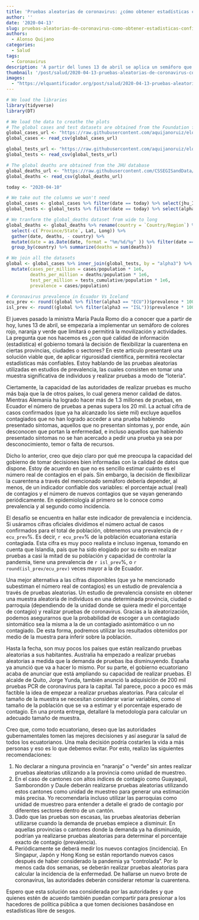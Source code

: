 ```yaml
---
title: 'Pruebas aleatorias de coronavirus: ¿cómo obtener estadísticas confiables para la toma decisiones?'
author: ''
date: '2020-04-13'
slug: pruebas-aleatorias-de-coronavirus-como-obtener-estadisticas-confiables-para-la-toma-decisiones-4
authors:
  - Alonso Quijano
categories:
  - Salud
tags:
  - Coronavirus
description: 'A partir del lunes 13 de abril se aplica un semáforo que categoriza a las provincias de acuerdo al grado de contagio y de acuerdo a esto flexibilizar la cuarentena. Nos preguntamos, ¿con qué calidad de datos dispone el gobierno para tomar decisiones bien informadas? En este artículo discutimos el uso de pruebas aleatorias, un método que permite estimar el número real de contagios por provincia, cantón o parroquia.'
thumbnail: '/post/salud/2020-04-13-pruebas-aleatorias-de-coronavirus-como-obtener-estadisticas-confiables-para-la-toma-decisiones-4.jpeg'
images: 
  - "https://elquantificador.org/post/salud/2020-04-13-pruebas-aleatorias-de-coronavirus-como-obtener-estadisticas-confiables-para-la-toma-decisiones-4.jpeg"
---
```


```r
# We load the libraries
library(tidyverse)
library(DT)

# We load the data to creathe the plots
# The global cases and test datasets are obtained from the Foundation for Innovative New Diagnostics (https://finddx.shinyapps.io/FIND_Cov_19_Tracker/)
global_cases_url <- "https://raw.githubusercontent.com/aquijanoruiz/elquantificador_posts/master/salud/2020-04-12-pruebas-aleatorias-de-coronavirus-como-obtener-estadisticas-confiables-para-la-toma-decisiones.Rmd/COVID19_GLOBAL_CASES.csv"
global_cases <- read_csv(global_cases_url)

global_tests_url <- "https://raw.githubusercontent.com/aquijanoruiz/elquantificador_posts/master/salud/2020-04-12-pruebas-aleatorias-de-coronavirus-como-obtener-estadisticas-confiables-para-la-toma-decisiones.Rmd/COVID19_GLOBAL_TESTS.csv"
global_tests <- read_csv(global_tests_url)

# The global deaths are obtained from the JHU database
global_deaths_url <- "https://raw.githubusercontent.com/CSSEGISandData/COVID-19/master/csse_covid_19_data/csse_covid_19_time_series/time_series_covid19_deaths_global.csv"
global_deaths <- read_csv(global_deaths_url)

today <- "2020-04-10"

# We take out the columns we won't need
global_cases <- global_cases %>% filter(date == today) %>% select(jhu_ID.x, alpha3, date, cases, population) %>% rename(country = jhu_ID.x)
global_tests <- global_tests %>% filter(date == today) %>% select(alpha3, tests_cumulative) 

# We tranform the global_deaths dataset from wide to long
global_deaths <- global_deaths %>% rename(country = `Country/Region`) %>% 
  select(-c(`Province/State`, Lat, Long)) %>%
  gather(date, deaths, - country) %>% 
  mutate(date = as.Date(date, format = "%m/%d/%y" )) %>% filter(date == today) %>% select(-date) %>%
  group_by(country) %>% summarize(deaths = sum(deaths))

# We join all the datasets
global <- global_cases %>% inner_join(global_tests, by = "alpha3") %>% left_join(global_deaths, by = "country") %>%
  mutate(cases_per_million = cases/population * 1e6,
         deaths_per_million = deaths/population * 1e6,
         test_per_million = tests_cumulative/population * 1e6,
         prevalence = cases/population)

# Coronavirus prevalence in Ecuador Vs Iceland
ecu_prev <- round((global %>% filter(alpha3 == "ECU"))$prevalence * 100,2)
isl_prev <- round((global %>% filter(alpha3 == "ISL"))$prevalence * 100, 1)
```

El jueves pasado la ministra María Paula Romo dio a conocer que a partir de hoy, lunes 13 de abril, se empezaría a implementar un semáforo de colores rojo, naranja y verde que limitará o permitirá la movilización y actividades. La pregunta que nos hacemos es ¿con qué calidad de información (estadística) el gobierno tomará la decisión de flexibilizar la cuarentena en ciertas provincias, ciudades o sectores? En este artículo presentaré una solución viable que, de aplicar rigurosidad científica, permitirá recolectar estadísticas más confiables. Estoy hablando de las pruebas aleatorias utilizadas en estudios de prevalencia, las cuales consisten en tomar una muestra significativa de individuos y realizar pruebas a modo de “lotería".

Ciertamente, la capacidad de las autoridades de realizar pruebas es mucho más baja que la de otros países, lo cual genera menor calidad de datos. Mientras Alemania ha logrado hacer más de 1.3 millones de pruebas, en Ecuador el número de pruebas a penas supera los 20 mil. La actual cifra de casos confirmados (que ya ha alcanzado los siete mil) excluye aquellos contagiados que no han logrado acceder a una prueba habiendo presentado síntomas, aquellos que no presentan síntomas y, por ende, aún desconocen que portan la enfermedad, e incluso aquellos que habiendo presentado síntomas no se han acercado a pedir una prueba ya sea por desconocimiento, temor o falta de recursos.

Dicho lo anterior, creo que dejo claro por qué me preocupa la capacidad del gobierno de tomar decisiones bien informadas con la calidad de datos que dispone. Estoy de acuerdo en que no es sencillo estimar cuánto es el número real de contagios en el país. Sin embargo, la decisión de flexibilizar la cuarentena a través del mencionado semáforo debería depender, al menos, de un indicador confiable dos variables: el porcentaje actual (real) de contagios y el número de nuevos contagios que se vayan generando periódicamente. En epidemiología al primero se lo conoce como prevalencia y al segundo como incidencia. 


El desafío se encuentra en hallar este indicador de prevalencia e incidencia. Si usáramos cifras oficiales dividimos el número actual de casos confirmados para el total de población, obtenemos una prevalencia de `r ecu_prev`%. Es decir, `r ecu_prev`% de la población ecuatoriana estaría contagiada. Esta cifra es muy poco realista e incluso ingenua, tomando en cuenta que Islandia, país que ha sido elogiado por su éxito en realizar pruebas a casi la mitad de su población y capacidad de controlar la pandemia, tiene una prevalencia de `r isl_prev`%, o `r round(isl_prev/ecu_prev)` veces mayor a la de Ecuador.

Una mejor alternativa a las cifras disponibles (que ya he mencionado subestiman el número real de contagios) es un estudio de prevalencia a través de pruebas aleatorias. Un estudio de prevalencia consiste en obtener una muestra aleatoria de individuos en una determinada provincia, ciudad o parroquia (dependiendo de la unidad donde se quiera medir el porcentaje de contagio) y realizar pruebas de coronavirus. Gracias a la aleatorización, podemos asegurarnos que la probabilidad de escoger a un contagiado sintomático sea la misma a la de un contagiado asintomático o un no contagiado. De esta forma, podremos utilizar los resultados obtenidos por medio de la muestra para inferir sobre la población.

Hasta la fecha, son muy pocos los países que están realizando pruebas aleatorias a sus habitantes. Australia ha empezado a realizar pruebas aleatorias a medida que la demanda de pruebas iba disminuyendo. España ya anunció que va a hacer lo mismo. Por su parte, el gobierno ecuatoriano acaba de anunciar que está ampliando su capacidad de realizar pruebas. El alcalde de Quito, Jorge Yunda, también anunció la adquisición de 200 mil pruebas PCR de coronavirus para la capital. Tal parece, poco a poco es más factible la idea de empezar a realizar pruebas aleatorias. Para calcular el tamaño de la muestra se necesitan considerar variar variables, como el tamaño de la población que se va a estimar y el porcentaje esperado de contagio. En una pronta entrega, detallaré la metodología para calcular un adecuado tamaño de muestra.

Creo que, como todo ecuatoriano, deseo que las autoridades gubernamentales tomen las mejores decisiones y así asegurar la salud de todos los ecuatorianos. Una mala decisión podría costarles la vida a más personas y eso es lo que debemos evitar. Por esto, realizo las siguientes recomendaciones:

1.	No declarar a ninguna provincia en “naranja” o “verde” sin antes realizar pruebas aleatorias utilizando a la provincia como unidad de muestreo.
2.	En el caso de cantones con altos índices de contagio como Guayaquil, Samborondón y Daule deberán realizarse pruebas aleatorias utilizando estos cantones como unidad de muestreo para generar una estimación más precisa. Yo recomendaría incluso utilizar las parroquias como unidad de muestreo para entender a detalle el grado de contagio por diferentes sectores dentro de un cantón.
3.	Dado que las pruebas son escasas, las pruebas aleatorias deberían utilizarse cuando la demanda de pruebas empiece a disminuir. En aquellas provincias o cantones donde la demanda ya ha disminuido, podrían ya realizarse pruebas aleatorias para determinar el porcentaje exacto de contagio (prevalencia).
4.	Periódicamente se deberá medir los nuevos contagios (incidencia). En Singapur, Japón y Hong Kong se están reportando nuevos casos después de haber considerado la pandemia ya “controlada”. Por lo menos cada dos semanas, se deberán realizar pruebas aleatorias para calcular la incidencia de la enfermedad. De hallarse un nuevo brote de coronavirus, las autoridades deberán considerar retomar la cuarentena.

Espero que esta solución sea considerada por las autoridades y que quienes estén de acuerdo también puedan compartir para presionar a los hacedores de política pública a que tomen decisiones basándose en estadísticas libre de sesgos.